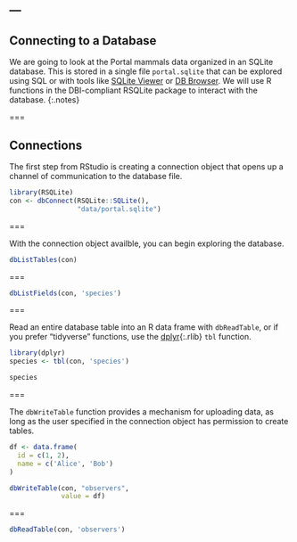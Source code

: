 ---
---

## Connecting to a Database

We are going to look at the Portal mammals data organized in an SQLite database.
This is stored in a single file `portal.sqlite` that can be explored using SQL
or with tools like [SQLite Viewer](https://inloop.github.io/sqlite-viewer/) or [DB Browser](https://sqlitebrowser.org/). We will use R functions in the DBI-compliant
RSQLite package to interact with the database. 
{:.notes}


===

## Connections

The first step from RStudio is creating a connection object that
opens up a channel of communication to the database file. 

```r
library(RSQLite)
con <- dbConnect(RSQLite::SQLite(), 
                 "data/portal.sqlite")

```


===

With the connection object availble, you can begin exploring the database.

```r
dbListTables(con)
```

===

```r
dbListFields(con, 'species')
```

===

Read an entire database table into an R data frame with `dbReadTable`, or if you
prefer "tidyverse" functions, use the [dplyr](){:.rlib} `tbl` function.

```r
library(dplyr)
species <- tbl(con, 'species')
```
```r
species
```

===

The `dbWriteTable` function provides a mechanism for uploading data, as long as
the user specified in the connection object has permission to create tables.

```r
df <- data.frame(
  id = c(1, 2),
  name = c('Alice', 'Bob')
)

dbWriteTable(con, "observers", 
             value = df)
```

===

```r
dbReadTable(con, 'observers')
```

